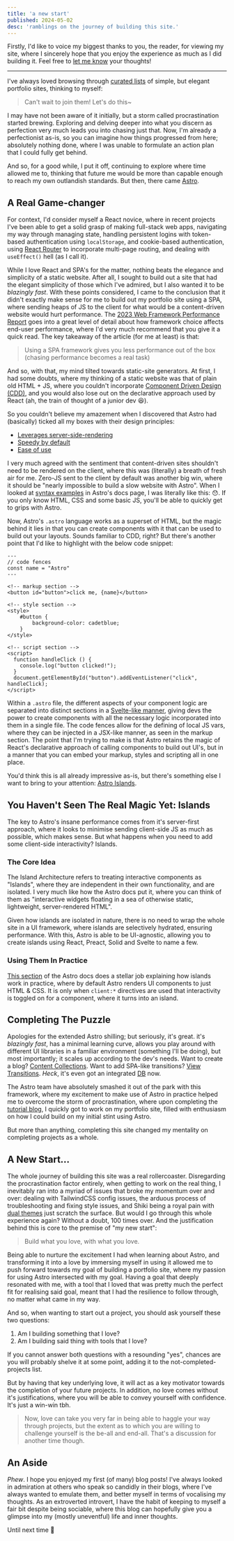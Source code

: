 ```yaml
---
title: 'a new start'
published: 2024-05-02
desc: 'ramblings on the journey of building this site.'
---
```


Firstly, I'd like to voice my biggest thanks to you, the reader, for viewing my site, where I sincerely hope that you enjoy the experience as much as I did building it. Feel free to [let me know](mailto:hey@asnine.me) your thoughts!

---

I've always loved browsing through [curated lists](https://deadsimplesites.com/) of simple, but elegant portfolio sites, thinking to myself:

> Can't wait to join them! Let's do this~

I may have not been aware of it initially, but a storm called procrastination started brewing. Exploring and delving deeper into what you discern as perfection very much leads you into chasing just that. Now, I'm already a perfectionist as-is, so you can imagine how things progressed from here; absolutely nothing done, where I was unable to formulate an action plan that I could fully get behind.

And so, for a good while, I put it off, continuing to explore where time allowed me to, thinking that future me would be more than capable enough to reach my own outlandish standards. But then, there came [Astro](https://astro.build/).

## A Real Game-changer

For context, I'd consider myself a React novice, where in recent projects I've been able to get a solid grasp of making full-stack web apps, navigating my way through managing state, handling persistent logins with token-based authentication using `localStorage`, and cookie-based authentication, using [React Router](https://reactrouter.com/en/main) to incorporate multi-page routing, and dealing with `useEffect()` hell (as I call it).

While I love React and SPA's for the matter, nothing beats the elegance and simplicity of a static website. After all, I sought to build out a site that had the elegant simplicity of those which I've admired, but I also wanted it to be _blazingly fast_. With these points considered, I came to the conclusion that it didn't exactly make sense for me to build out my portfolio site using a SPA, where sending heaps of JS to the client for what would be a content-driven website would hurt performance. The [2023 Web Framework Performance Report](https://astro.build/blog/2023-web-framework-performance-report) goes into a great level of detail about how framework choice affects end-user performance, where I'd very much recommend that you give it a quick read. The key takeaway of the article (for me at least) is that:

> Using a SPA framework gives you less performance out of the box (chasing performance becomes a real task)

And so, with that, my mind tilted towards static-site generators. At first, I had some doubts, where my thinking of a static website was that of plain old HTML + JS, where you couldn't incorporate [Component Driven Design (CDD)](https://www.componentdriven.org), and you would also lose out on the declarative approach used by React (ah, the train of thought of a junior dev 😆).

So you couldn't believe my amazement when I discovered that Astro had (basically) ticked all my boxes with their design principles:

- [Leverages server-side-rendering](https://docs.astro.build/en/concepts/why-astro/#server-first)
- [Speedy by default](https://docs.astro.build/en/concepts/why-astro/#fast-by-default)
- [Ease of use](https://docs.astro.build/en/concepts/why-astro/#easy-to-use)

I very much agreed with the sentiment that content-driven sites shouldn't need to be rendered on the client, where this was (literally) a breath of fresh air for me. Zero-JS sent to the client by default was another big win, where it should be "nearly impossible to build a slow website with Astro". When I looked at [syntax examples](https://docs.astro.build/en/basics/astro-syntax/) in Astro's docs page, I was literally like this: 😯. If you only know HTML, CSS and some basic JS, you'll be able to quickly get to grips with Astro.

Now, Astro's `.astro` language works as a superset of HTML, but the magic behind it lies in that you can create components with it that can be used to build out your layouts. Sounds familiar to CDD, right? But there's another point that I'd like to highlight with the below code snippet:

```astro
---
// code fences
const name = "Astro"
---

<!-- markup section -->
<button id="button">click me, {name}</button>

<!-- style section -->
<style>
    #button {
        background-color: cadetblue;
    }
</style>

<!-- script section -->
<script>
  function handleClick () {
    console.log("button clicked!");
  }
  document.getElementById("button").addEventListener("click", handleClick);
</script>
```

Within a `.astro` file, the different aspects of your component logic are separated into distinct sections in a [Svelte-like manner](https://svelte.dev/), giving devs the power to create components with all the necessary logic incorporated into them in a single file. The code fences allow for the defining of local JS vars, where they can be injected in a JSX-like manner, as seen in the markup section. The point that I'm trying to make is that Astro retains the magic of React's declarative approach of calling components to build out UI's, but in a manner that you can embed your markup, styles and scripting all in one place.

You'd think this is all already impressive as-is, but there's something else I want to bring to your attention: [Astro Islands](https://docs.astro.build/en/concepts/islands/).

## You Haven't Seen The Real Magic Yet: Islands

The key to Astro's insane performance comes from it's server-first approach, where it looks to minimise sending client-side JS as much as possible, which makes sense. But what happens when you need to add some client-side interactivity? Islands.

### The Core Idea

The Island Architecture refers to treating interactive components as "Islands", where they are independent in their own functionality, and are isolated. I very much like how the Astro docs put it, where you can think of them as "interactive widgets floating in a sea of otherwise static, lightweight, server-rendered HTML".

Given how islands are isolated in nature, there is no need to wrap the whole site in a UI framework, where islands are selectively hydrated, ensuring performance. With this, Astro is able to be UI-agnostic, allowing you to create islands using React, Preact, Solid and Svelte to name a few.

### Using Them In Practice

[This section](https://docs.astro.build/en/concepts/islands/#creating-an-island) of the Astro docs does a stellar job explaining how islands work in practice, where by default Astro renders UI components to just HTML & CSS. It is only when `client:*` directives are used that interactivity is toggled on for a component, where it turns into an island.

## Completing The Puzzle

Apologies for the extended Astro shilling; but seriously, it's great. it's _blazingly fast_, has a minimal learning curve, allows you play around with different UI libraries in a familiar environment (something I'll be doing), but most importantly; it scales up according to the dev's needs. Want to create a blog? [Content Collections](https://docs.astro.build/en/guides/content-collections/). Want to add SPA-like transitions? [View Transitions](https://docs.astro.build/en/guides/view-transitions/). _Heck_, it's even got an integrated [DB](https://docs.astro.build/en/guides/astro-db/) now.

The Astro team have absolutely smashed it out of the park with this framework, where my excitement to make use of Astro in practice helped me to overcome the storm of procrastination, where upon completing the [tutorial blog](https://astro-intro-asnine.vercel.app/), I quickly got to work on my portfolio site, filled with enthusiasm on how I could build on my initial stint using Astro.

But more than anything, completing this site changed my mentality on completing projects as a whole.

## A New Start...

The whole journey of building this site was a real rollercoaster. Disregarding the procrastination factor entirely, when getting to work on the real thing, I inevitably ran into a myriad of issues that broke my momentum over and over: dealing with TailwindCSS config issues, the arduous process of troubleshooting and fixing style issues, and Shiki being a royal pain with [dual themes](https://github.com/shikijs/shiki/issues/33) just scratch the surface. But would I go through this whole experience again? Without a doubt, 100 times over. And the justification behind this is core to the premise of "my new start":

> Build what you love, with what you love.

Being able to nurture the excitement I had when learning about Astro, and transforming it into a love by immersing myself in using it allowed me to push forward towards my goal of building a portfolio site, where my passion for using Astro intersected with my goal. Having a goal that deeply resonated with me, with a tool that I loved that was pretty much the perfect fit for realising said goal, meant that I had the resilience to follow through, no matter what came in my way.

And so, when wanting to start out a project, you should ask yourself these two questions:

1. Am I building something that I love?
2. Am I building said thing with tools that I love?

If you cannot answer both questions with a resounding "yes", chances are you will probably shelve it at some point, adding it to the not-completed-projects list.

But by having that key underlying love, it will act as a key motivator towards the completion of your future projects. In addition, no love comes without it's justifications, where you will be able to convey yourself with confidence. It's just a win-win tbh.

> Now, love can take you very far in being able to haggle your way through projects, but the extent as to which you are willing to challenge yourself is the be-all and end-all. That's a discussion for another time though.

## An Aside

_Phew_. I hope you enjoyed my first (of many) blog posts! I've always looked in admiration at others who speak so candidly in their blogs, where I've always wanted to emulate them, and better myself in terms of vocalising my thoughts. As an extroverted introvert, I have the habit of keeping to myself a fair bit despite being sociable, where this blog can hopefully give you a glimpse into my (mostly uneventful) life and inner thoughts.

Until next time 🫡
